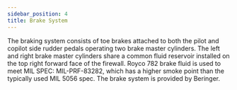 ```yaml
---
sidebar_position: 4
title: Brake System
---
```

The braking system consists of toe brakes attached to both the pilot and copilot side rudder pedals operating two brake master cylinders. The left and right brake master cylinders share a common fluid reservoir installed on the top right forward face of the firewall. Royco 782 brake fluid is used to meet MIL SPEC: MIL-PRF-83282, which has a higher smoke point than the typically used MIL 5056 spec. 
The brake system is provided by Beringer.
